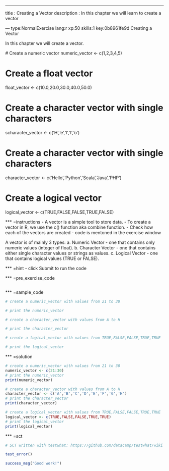 ---
title       : Creating a Vector
description : In this chapter we will learn to create a vector


--- type:NormalExercise lang:r xp:50 skills:1 key:0b8961fe9d
Creating a Vector

In this chapter we will create a vector.

  
  # Create a numeric vector
numeric_vector <- c(1,2,3,4,5)

# Create a float vector
float_vector <- c(10.0,20.0,30.0,40.0,50.0)

# Create a character vector with single characters
scharacter_vector <- c('H','e','l','l','o')

# Create a character vector with single characters
character_vector <- c('Hello','Python','Scala','Java','PHP')

# Create a logical vector
logical_vector <- c(TRUE,FALSE,FALSE,TRUE,FALSE)


*** =instructions
- A vector is a simple tool to store data.
- To create a vector in R, we use the c() function aka combine function.
- Check how each of the vectors are created
- code is mentoned in the exercise window

A vector is of mainly 3 types:
  a. Numeric Vector - one that contains only numeric values (integer of float).
  b. Character Vector - one that contains either single character values or strings as values.
  c. Logical Vector - one that contains logical values (TRUE or FALSE).

*** =hint
- click Submit to run the code

*** =pre_exercise_code
```r

```

*** =sample_code
```r
# create a numeric_vector with values from 21 to 30

# print the numeric_vector

# create a character_vector with values from A to H

# print the character_vector

# create a logical_vector with values from TRUE,FALSE,FALSE,TRUE,TRUE

# print the logical_vector

```

*** =solution
```r
# create a numeric_vector with values from 21 to 30
numeric_vector <- c(21:30)
# print the numeric_vector
print(numeric_vector)

# create a character_vector with values from A to H
character_vector <- c('A','B','C','D','E','F','G','H')
# print the character_vector
print(character_vector)

# create a logical_vector with values from TRUE,FALSE,FALSE,TRUE,TRUE
logical_vector <- c(TRUE,FALSE,FALSE,TRUE,TRUE)
# print the logical_vector
print(logical_vector)
```

*** =sct
```r
# SCT written with testwhat: https://github.com/datacamp/testwhat/wiki

test_error()

success_msg("Good work!")
```
